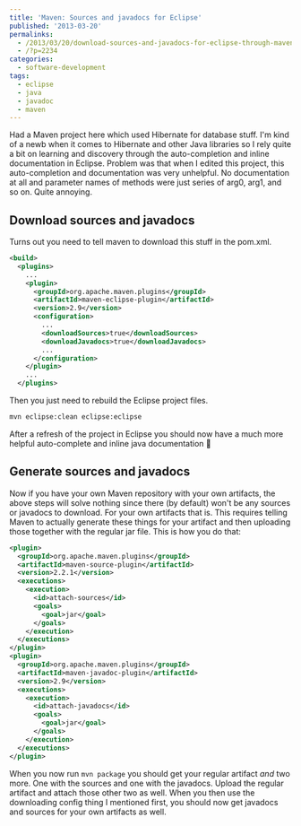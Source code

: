 ---
title: 'Maven: Sources and javadocs for Eclipse'
published: '2013-03-20'
permalinks:
  - /2013/03/20/download-sources-and-javadocs-for-eclipse-through-maven/
  - /?p=2234
categories:
  - software-development
tags:
  - eclipse
  - java
  - javadoc
  - maven
---

Had a Maven project here which used Hibernate for database stuff. I'm kind of a newb when it comes to Hibernate and other Java libraries so I rely quite a bit on learning and discovery through the auto-completion and inline documentation in Eclipse. Problem was that when I edited this project, this auto-completion and documentation was very unhelpful. No documentation at all and parameter names of methods were just series of arg0, arg1, and so on. Quite annoying.

## Download sources and javadocs

Turns out you need to tell maven to download this stuff in the pom.xml.

```xml
<build>
  <plugins>
    ...
    <plugin>
      <groupId>org.apache.maven.plugins</groupId>
      <artifactId>maven-eclipse-plugin</artifactId>
      <version>2.9</version>
      <configuration>
        ...
        <downloadSources>true</downloadSources>
        <downloadJavadocs>true</downloadJavadocs>
        ...
      </configuration>
    </plugin>
    ...
  </plugins>
```

Then you just need to rebuild the Eclipse project files.

```bash
mvn eclipse:clean eclipse:eclipse
```

After a refresh of the project in Eclipse you should now have a much more helpful auto-complete and inline java documentation 🙂

## Generate sources and javadocs

Now if you have your own Maven repository with your own artifacts, the above steps will solve nothing since there (by default) won't be any sources or javadocs to download. For your own artifacts that is. This requires telling Maven to actually generate these things for your artifact and then uploading those together with the regular jar file. This is how you do that:

```xml
<plugin>
  <groupId>org.apache.maven.plugins</groupId>
  <artifactId>maven-source-plugin</artifactId>
  <version>2.2.1</version>
  <executions>
    <execution>
      <id>attach-sources</id>
      <goals>
        <goal>jar</goal>
      </goals>
    </execution>
  </executions>
</plugin>
<plugin>
  <groupId>org.apache.maven.plugins</groupId>
  <artifactId>maven-javadoc-plugin</artifactId>
  <version>2.9</version>
  <executions>
    <execution>
      <id>attach-javadocs</id>
      <goals>
        <goal>jar</goal>
      </goals>
    </execution>
  </executions>
</plugin>
```

When you now run `mvn package` you should get your regular artifact <em>and</em> two more. One with the sources and one with the javadocs. Upload the regular artifact and attach those other two as well. When you then use the downloading config thing I mentioned first, you should now get javadocs and sources for your own artifacts as well.
